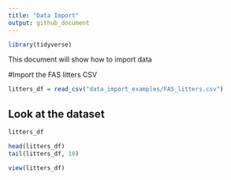 ```yaml
---
title: "Data Import"
output: github_document
---
```


```r
library(tidyverse)

```

This document will show how to import data

#Import the FAS litters CSV 

```r
litters_df = read_csv("data_import_examples/FAS_litters.csv")
```

## Look at the dataset 

```r
litters_df

head(litters_df)
tail(litters_df, 10)
```

```r
view(litters_df)

```




